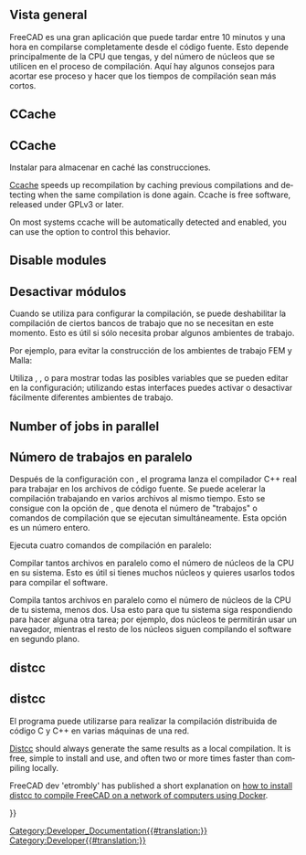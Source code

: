 <languages/>

{{Docnav/es
|[[FreeCAD_Docker_CLI_mode/es|Modo CLI de FreeCAD]]
|[[Third_Party_Libraries/es|Bibliotecas de terceros]]
}}

{{TOCright}}

<span id="Overview"></span>
==Vista general== 

FreeCAD es una gran aplicación que puede tardar entre 10 minutos y una hora en compilarse completamente desde el código fuente. Esto depende principalmente de la CPU que tengas, y del número de núcleos que se utilicen en el proceso de compilación. Aquí hay algunos consejos para acortar ese proceso y hacer que los tiempos de compilación sean más cortos.

<div lang="en" dir="ltr" class="mw-content-ltr">
== CCache ==
</div>

<div class="mw-translate-fuzzy">
== CCache ==
Instalar {{incode|ccache}} para almacenar en caché las construcciones.
</div>

<div lang="en" dir="ltr" class="mw-content-ltr">
[https://ccache.dev/ Ccache] speeds up recompilation by caching previous compilations and detecting when the same compilation is done again. Ccache is free software, released under GPLv3 or later.
</div>

<div lang="en" dir="ltr" class="mw-content-ltr">
On most systems ccache will be automatically detected and enabled, you can use the {{incode|FREECAD_USE_CCACHE}} {{incode|cmake}} option to control this behavior.
</div>

<div lang="en" dir="ltr" class="mw-content-ltr">
== Disable modules ==
</div>

<div class="mw-translate-fuzzy">
== Desactivar módulos ==
Cuando se utiliza {{incode|cmake}} para configurar la compilación, se puede deshabilitar la compilación de ciertos bancos de trabajo que no se necesitan en este momento. Esto es útil si sólo necesita probar algunos ambientes de trabajo.
</div>

Por ejemplo, para evitar la construcción de los ambientes de trabajo FEM y Malla:

{{Code|code=
cmake -DBUILD_FEM=OFF -DBUILD_MESH=OFF ../freecad-source
}}

Utiliza {{incode|cmake-gui}}, {{incode|cmake-curses-gui}}, o {{incode|cmake-qt-gui}} para mostrar todas las posibles variables que se pueden editar en la configuración; utilizando estas interfaces puedes activar o desactivar fácilmente diferentes ambientes de trabajo.

<div lang="en" dir="ltr" class="mw-content-ltr">
== Number of jobs in parallel ==
</div>

<div class="mw-translate-fuzzy">
== Número de trabajos en paralelo ==
Después de la configuración con {{incode|cmake}}, el programa {{incode|make}} lanza el compilador C++ real para trabajar en los archivos de código fuente. Se puede acelerar la compilación trabajando en varios archivos al mismo tiempo. Esto se consigue con la opción {{incode|-j}} de {{incode|make}}, que denota el número de "trabajos" o comandos de compilación que se ejecutan simultáneamente. Esta opción es un número entero.
</div>

Ejecuta cuatro comandos de compilación en paralelo:

{{Code|code=
make -j4
}}

Compilar tantos archivos en paralelo como el número de núcleos de la CPU en su sistema. Esto es útil si tienes muchos núcleos y quieres usarlos todos para compilar el software.

{{code|code=
make -j$(nproc)
}}

Compila tantos archivos en paralelo como el número de núcleos de la CPU de tu sistema, menos dos. Usa esto para que tu sistema siga respondiendo para hacer alguna otra tarea; por ejemplo, dos núcleos te permitirán usar un navegador, mientras el resto de los núcleos siguen compilando el software en segundo plano.

{{code|code=
make -j$(nproc --ignore=2)
}}

<div lang="en" dir="ltr" class="mw-content-ltr">
== distcc ==
</div>

<div class="mw-translate-fuzzy">
== distcc ==
El programa {{incode|distcc}} puede utilizarse para realizar la compilación distribuida de código C y C++ en varias máquinas de una red.
</div>

<div lang="en" dir="ltr" class="mw-content-ltr">
[https://www.distcc.org/ Distcc] should always generate the same results as a local compilation. It is free, simple to install and use, and often two or more times faster than compiling locally.
</div>

<div lang="en" dir="ltr" class="mw-content-ltr">
FreeCAD dev 'etrombly' has published a short explanation on [https://forum.freecad.org/viewtopic.php?f=4&t=50810&p=459142#p458614 how to install distcc to compile FreeCAD on a network of computers using Docker].
</div>


{{Docnav/es
|[[FreeCAD_Docker_CLI_mode/es|Modo CLI de FreeCAD]]
|[[Third_Party_Libraries/es|Bibliotecas de terceros]]
}}

{{Userdocnavi{{#translation:}}}}
[[Category:Developer_Documentation{{#translation:}}]]
[[Category:Developer{{#translation:}}]]